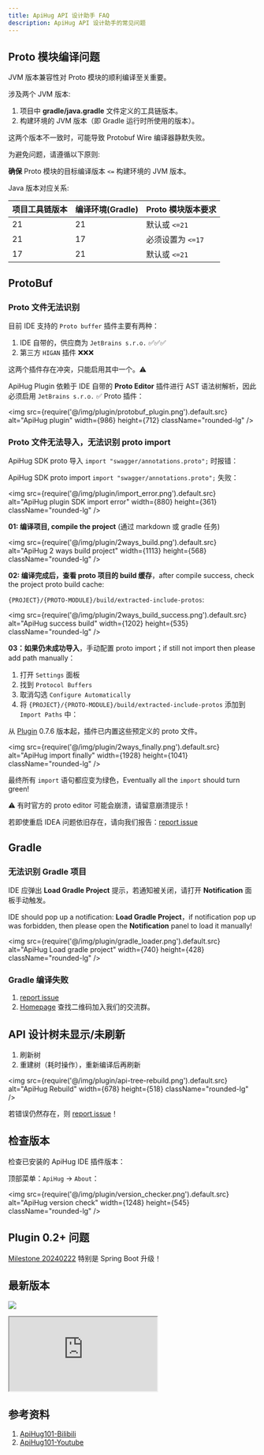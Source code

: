 ```yaml
---
title: ApiHug API 设计助手 FAQ
description: ApiHug API 设计助手的常见问题
---
```


## Proto 模块编译问题

JVM 版本兼容性对 Proto 模块的顺利编译至关重要。

涉及两个 JVM 版本:

1. 项目中 **gradle/java.gradle** 文件定义的工具链版本。
2. 构建环境的 JVM 版本（即 Gradle 运行时所使用的版本）。

这两个版本不一致时，可能导致 Protobuf Wire 编译器静默失败。

为避免问题，请遵循以下原则:

**确保** Proto 模块的目标编译版本 `<=` 构建环境的 JVM 版本。

Java 版本对应关系:

| 项目工具链版本 | 编译环境(Gradle) | Proto 模块版本要求 |
|---------|--------------|--------------|
| 21      | 21           | 默认或 `<=21`   |
| 21      | 17           | 必须设置为 `<=17` |
| 17      | 21           | 默认或 `<=21`   |


## ProtoBuf

### Proto 文件无法识别

目前 IDE 支持的 `Proto buffer` 插件主要有两种：

1. IDE 自带的，供应商为 `JetBrains s.r.o.` ✅✅✅
2. 第三方 `HIGAN` 插件 ❌❌❌

这两个插件存在冲突，只能启用其中一个。⚠️

ApiHug Plugin 依赖于 IDE 自带的 **Proto Editor** 插件进行 AST 语法树解析，因此必须启用 `JetBrains s.r.o.` ✅ Proto 插件：

<img src={require('@/img/plugin/protobuf_plugin.png').default.src} alt="ApiHug plugin" width={986} height={712} className="rounded-lg" />

### Proto 文件无法导入，无法识别 proto import

ApiHug SDK proto 导入 `import "swagger/annotations.proto";` 时报错：

ApiHug SDK proto import `import "swagger/annotations.proto";` 失败：

<img src={require('@/img/plugin/import_error.png').default.src} alt="ApiHug plugin SDK import error" width={880} height={361} className="rounded-lg" />

**01: 编译项目, compile the project** (通过 markdown 或 gradle 任务)

<img src={require('@/img/plugin/2ways_build.png').default.src} alt="ApiHug 2 ways build project" width={1113} height={568} className="rounded-lg" />

**02: 编译完成后，查看 proto 项目的 build 缓存**，after compile success, check the project proto build cache:

`{PROJECT}/{PROTO-MODULE}/build/extracted-include-protos`:

<img src={require('@/img/plugin/2ways_build_success.png').default.src} alt="ApiHug success build" width={1202} height={535} className="rounded-lg" />

**03：如果仍未成功导入**，手动配置 proto import；if still not import then please add path manually：

1. 打开 `Settings` 面板
2. 找到 `Protocol Buffers`
3. 取消勾选 `Configure Automatically`
4. 将 `{PROJECT}/{PROTO-MODULE}/build/extracted-include-protos` 添加到 `Import Paths` 中：

从 [Plugin](/zhCN-docs/changelog/plugin) 0.7.6 版本起，插件已内置这些预定义的 proto 文件。

<img src={require('@/img/plugin/2ways_finally.png').default.src} alt="ApiHug import finally" width={1928} height={1041} className="rounded-lg" />

最终所有 `import` 语句都应变为绿色，Eventually all the `import` should turn green!

⚠️ 有时官方的 proto editor 可能会崩溃，请留意崩溃提示！

若即使重启 IDEA 问题依旧存在，请向我们报告：[report issue](https://github.com/apihug/apihug-ide-plugin/issues/new/choose)

## Gradle

### 无法识别 Gradle 项目

IDE 应弹出 **Load Gradle Project** 提示，若通知被关闭，请打开 **Notification** 面板手动触发。

IDE should pop up a notification: **Load Gradle Project**，if notification pop up was forbidden, then please open the **Notification** panel to load it manually!

<img src={require('@/img/plugin/gradle_loader.png').default.src} alt="ApiHug Load gradle project" width={740} height={428} className="rounded-lg" />

### Gradle 编译失败

1. [report issue](https://github.com/apihug/apihug-ide-plugin/issues/new/choose)
2. [Homepage](https://github.com/apihug/apihug.com) 查找二维码加入我们的交流群。

## API 设计树未显示/未刷新

1. 刷新树
2. 重建树（耗时操作），重新编译后再刷新

<img src={require('@/img/plugin/api-tree-rebuild.png').default.src} alt="ApiHug Rebuild" width={678} height={518} className="rounded-lg" />

若错误仍然存在，则 [report issue](https://github.com/apihug/apihug-ide-plugin/issues/new/choose)！

## 检查版本

检查已安装的 ApiHug IDE 插件版本：

顶部菜单：`ApiHug` -> `About`：

<img src={require('@/img/plugin/version_checker.png').default.src} alt="ApiHug version check" width={1248} height={545} className="rounded-lg" />

## Plugin 0.2+ 问题

[Milestone 20240222](/zhCN-docs/milestone/milestone-20240222) 特别是 Spring Boot 升级！

## 最新版本

<a target="_blank" href="https://search.maven.org/artifact/com.apihug/it-bom"><img
  src="https://img.shields.io/maven-central/v/com.apihug/it-bom.svg?label=Maven%20Central"/></a>


<div>
  <iframe
    src="https://plugins.jetbrains.com/embeddable/card/23534"
    border="0"
    height={'319px'}
    width={'384px'}
    allow="accelerometer; autoplay; clipboard-write; encrypted-media; gyroscope; picture-in-picture"
    allowFullScreen
  ></iframe>
</div>

## 参考资料

1. [ApiHug101-Bilibili](https://space.bilibili.com/666522636)
2. [ApiHug101-Youtube](https://youtube.com/@ApiHug?si=C1yw0poHA01zbmyj)
